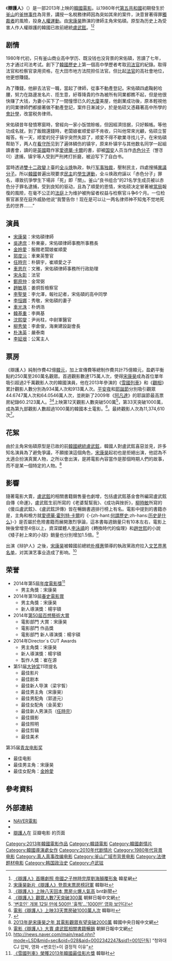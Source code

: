 {{About|一部电影|刑事诉讼程序中被称为辩护人的法庭人员介绍|辩护人}}
{{noteTA
|T=zh:辯護人 (電影);zh-tw:正義辯護人;zh-hk:逆權大狀;zh-cn:辩护人 (电影)
|1=zh:辯護人;zh-tw:正義辯護人;zh-hk:逆權大狀;zh-cn:辩护人
}}
{{Infobox Film
|片名        = 辯護人
|電影原名    = {{lang|ko|변호인}}
|圖像        = The Attorney poster.jpg
|圖像說明    = 泰国海报
|導演        = [[楊宇碩|楊宇碩]]
|監製        = 
|製片        = 
|編劇        = {{ubl|楊宇碩|尹賢浩}}
|劇本        = 
|故事        = 
|原著        = 
|旁白        = 
|統籌        = 
|主演        = {{ubl|[[宋康昊|宋康昊]]|[[吳達庶|吳達庶]]|[[金姈愛|金姈愛]]|[[郭度沅|郭度沅]]|[[時完|任時完]]}}
|分級        = 
|副標題      = 
|主題曲      = 
|片頭曲      = 
|片尾曲      = 
|配樂        =
|攝影        = 
|剪輯        = 
|製片商      = 
|發行商      = Next Entertainment World
|上映日期    = {{flagicon|KOR}} 2013年12月18日<br />{{flagicon|HK}} 2014年6月19日<br />{{flagicon|TWN}} 2014年9月26日
|發行日期    =
|片長        = 127分鐘
|產地        = {{KOR}}
|語言        = [[韓語|韓語]]
|官方網站    = 
|預算        = 
|票房        = {{USD|7,698萬}}<ref>{{cite web|url=https://www.the-numbers.com/movie/Byeon-ho-in#tab=summary|title=Byeon-ho-in (2013)|publisher=The Numbers|accessdate=2018-02-01}}</ref>
|前集        = 
|續集        = 
|中國大陸片名= 辩护人
|香港片名    = 逆權大狀
|新馬片名    = 
|台灣片名    = 正義辯護人
|sarft_id    = <!-- 公映許可號碼 -->
|amg_id      = <!-- AMG（All Media Guide）ID -->
|imdb_id     = <!-- IMDB（互聯網電影數據庫）ID -->
}}

《'''辯護人'''》（{{kor|변호인|辯護人|Byeonhoin}}）是一部2013年上映的[[韓國電影|韓國電影]]。以1980年代[[第五共和國_(大韓民國)|第五共和國]]初期發生於[[釜山|釜山]]的[[釜林事件|釜林事件]]為背景，講授一名稅務律師因為突如其來的案件，決意冒著得罪[[全斗煥|獨裁者]]的風險，投身[[人權運動|人權運動]]。由[[宋康昊|宋康昊]]飾演的律師主角宋佑碩。原型為历史上為受害人作人權辯護的韓國已故前總統[[盧武鉉|盧武鉉]]。<ref>[http://www.koreastardaily.com/tc/photo/33777 《辯護人》首曝劇照 帝國之子林時完厚劉海顛覆形象] 韓星網</ref><ref name="票房">[http://chinese.yonhapnews.co.kr/entertain/2013/12/23/0501000000ACK20131223000900881.HTML 宋康昊新片《辯護人》登周末票房榜冠軍] 韓聯社</ref>

== 剧情 ==
1980年代初，只有釜山商业高中学历、既没钱也没背景的宋佑碩，苦讀了七年，方才通过司法考试。創下了[[韓國歷史|韓國歷史]]上第一個高中學歷者考取[[司法官|司法官]]的紀錄。取得法官和检察官录用资格，在大田市地方法院担任法官。但比起[[法官|法官]]的高社會地位，他更想賺錢。

為了賺錢，他辭去法官一職，當起了律師，從事不動產登記。宋佑碩四處鞠躬哈腰，努力在路邊发名片、揽生意，紆尊降貴的作為被所有同業都瞧不起，但是他很快赚了大钱，为妻小买下了一間憧憬已久的[[大廈|大廈]]美屋，他創業成功後，原本輕視他的同業律師們都搶著做不動產登記，案件日漸減少，於是佑硕又憑藉著高中所學的[[會計學|會計學]]，改當税务律师。

宋佑碩昔年發憤寒窗時，曾經向一家小饭馆賒帳，但因經濟拮据，只好賴帳。等他功成名就，到了飯館還錢時，老闆娘崔顺爱卻不肯收，只叫他常來光顧，佑硕立誓報答。有一天，顺爱的兒子镇宇突然失踪了，顺爱不得不歇業寻找儿子。在宋佑碩帮助下，两人在[[看守所|看守所]]见到了遍体鳞伤的镇宇，原来朴镇宇与其他数名同学一起組讀書會，讀的是[[英國|英國]]籍作家[[愛德華·霍列特·卡爾|愛德華·卡爾]]的書，卻被[[国安|国安]]人员当作[[赤色分子|赤色分子]]（빨갱이）逮捕，镇宇等人受到严刑拷打折磨，被迫写下了自白书。

當時透過[[雙十二政變|雙十二政變]]上臺的[[全斗焕|全斗焕]]執政，執行[[军事独裁|军事独裁]]，壓制民主，四處搜捕[[異議分子|異議分子]]。所以[[韓國|韓國]]普遍出現要求[[民主|民主]]的[[學生運動|學生運動]]，全斗焕政府誣以「赤色分子」罪名，導致抗爭學生下場非「死」即「關」。釜山“良书组合”的21名学生成员被以赤色分子罪名逮捕，受到良知的驱动，且為了順愛的恩情，宋佑硕决定冒著被[[當局|當局]]報復的風險，在毫不公正的[[法庭|法庭]]上为维护被拘留者权益与检察官斗争6个月。一位检察官甚至在庭外威胁他说“我警告你！现在是可以让一两名律师神不知鬼不觉地死去的世界.......”

== 演員 ==
*[[宋康昊|宋康昊]]：宋佑碩律師
*[[吳達庶|吳達庶]]：朴東豪，宋佑碩律師事務所事務長
*[[金姈愛|金姈愛]]：飯館老闆娘崔順愛
*[[郭度沅|郭度沅]]：車東英警官
*[[時完|任時完]]：朴鎮宇，崔順愛之子
*[[車恩在|車恩在]]：文雅，宋佑碩律師事務所行政助理
*[[宋永彰|宋永彰]]：法官
*[[鄭原仲|鄭原仲]]：金常弼
*[[趙敏基|趙敏基]]：姜炯哲檢察官
*[[李聖旻|李聖旻]]：李允澤，報社記者，宋佑碩的高中同學
*[[李恒娜|李恒娜]]：秀敬，宋佑碩的妻子
*[[車光洙|車光洙]]：朴炳浩
*[[韓基重|韓基重]]：李興基
*[[沈熙燮|沈熙燮]]：尹尚柱，中尉軍醫官
*[[柳秀榮|柳秀榮]]：李倉俊，海東建設副會長
*[[朴洙英|朴洙英]]：嚴泰南
*[[李姃垠|李姃垠]]：公寓主人

== 票房 ==
《辯護人》純制作費42億[[韓元|韓元]]，加上宣傳費等總制作費共計75億韓元，盈虧平衡點約250萬至260萬名觀眾。首週觀影數達175萬人次，使得[[宋康昊|宋康昊]]成為首位單年吸引超過2千萬觀影人次的韓國演員，他在2013年參演的《[[雪國列車|雪國列車]]》和《[[觀相|觀相]]》累計觀影人數分別為934萬人次和913萬人次。[[平安夜|平安夜]]和[[耶誕節|耶誕節]]分別吸引觀眾44.6747萬人次和64.0546萬人次，並刷新了2009年《[[阿凡達|阿凡達]]》的耶誕節最高票房紀錄60.2123萬人。{{r|票房}}<ref>[http://www.bntnews.cn/app/news.php?nid=14952 《辯護人》上映八天回本 票房火爆人氣高] bnt新聞</ref><ref>[http://cn.chosun.com/big5/site/data/html_dir/2013/12/26/20131226000024.html 《辯護人》觀眾人數7天突破300萬] 朝鮮日報中文網</ref>上映第12天觀影人數突破500萬<ref>[http://news.naver.com/main/read.nhn?mode=LS2D&mid=shm&sid1=106&sid2=222&oid=073&aid=0002365382 '변호인' 개봉 12일 만에 500만 '훌쩍'…'1000만' 영화 보인다!]{{ko}}</ref>，第33天突破1000萬，成為第九部觀影人數超過1000萬的韓國本土電影。<ref>[http://chinese.yonhapnews.co.kr/entertain/2014/01/19/0502000000ACK20140119000400881.HTML 電影《辯護人》上映33天票房破1000萬人次] 韓聯社</ref>。最終觀影人次為11,374,610次<ref>{{cite web|url=http://www.kobis.or.kr/kobis/business/stat/offc/findFormerBoxOfficeList.do|title=역대 박스오피스 (공식통계 기준)|publisher=영화진흥위원회|accessdate=2018-08-03|archive-date=2018-08-06|archive-url=https://web.archive.org/web/20180806093603/http://kobis.or.kr/kobis/business/stat/offc/findFormerBoxOfficeList.do|dead-url=yes}}</ref>。

== 花絮 ==
由於主角宋佑碩原型是已故的前[[韓國總統|韓國總統]][[盧武鉉|盧武鉉]]，韓國人對盧武鉉喜惡並見，許多知名演員為了避免爭議，不願接演這個角色，[[宋康昊|宋康昊]]起初也是拒絕出演，他認為不太適合扮演真實人物，之所以會出演，是將電影內容當作是那個時期人們的故事，而不是某一個特定的人物。<ref>[http://chinese.joins.com/big5/article.do?method=detail&art_id=113256&category=003003 2013年是宋康昊之年 其電影觀眾有望突破2000萬] 韓國中央日報中文網</ref>

== 影響 ==
隨著電影大賣，[[盧武鉉|盧武鉉]]的相關書籍銷售量也劇增，包括盧武鉉基金會所編寫盧武鉉自傳《命運》，盧武鉉生前所寫的《老婆幫幫我》、《成功與挫折》，[[柳時敏|柳時敏]]所寫的《傻瓜盧武鉉》、《盧武鉉評傳》皆在暢銷書週排行榜上有名。電影中提到的書籍亦是，主角和檢方就[[愛德華·霍列特·卡爾|愛德華·霍列特·卡爾]]的《-{zh-hant:[[何謂歷史|何謂歷史]];zh-hans:[[历史是什么|历史是什么]]}-》是否屬於危險書籍而展開激烈爭論，這本書每週銷量只有10本左右，電影上映後曾增至4倍以上，資深媒體人[[李泳禧|李泳禧]]的《轉換時代的倫理》和[[趙世熙|趙世熙]]的小說《矮子射上來的小球》銷量也分別增加1.5倍。<ref>[http://cn.chosun.com/big5/site/data/html_dir/2014/01/07/20140107000004.html 電影《辯護人》大賣 盧武鉉相關書籍暢銷] 朝鮮日報中文網</ref>

出演《辩护人》之後，[[宋康昊|宋康昊]]被韓國前總統[[朴槿惠|朴槿惠]]領導的執政黨政府拉入[[朴槿惠政府的文化艺术界黑名单|文艺界黑名单]]，对其演艺事业造成了影响。<ref>http://news.naver.com/main/read.nhn?mode=LSD&mid=sec&oid=028&aid=0002342247&sid1=001[단독] “청와대 CJ 압박, 영화 <변호인>이 결정적 이유”</ref>

== 荣誉 ==
*2014年第5屆[[年度電影獎|年度電影獎]]<ref>[http://chinese.yonhapnews.co.kr/entertain/2014/01/22/0501000000ACK20140122001100881.HTML 《雪國列車》榮獲2013年韓國最佳影片獎] {{Wayback|url=http://chinese.yonhapnews.co.kr/entertain/2014/01/22/0501000000ACK20140122001100881.HTML |date=20170112122123 }} 韓聯社</ref>
**男主角獎：宋康昊
*2014年第19屆[[春史電影賞|春史電影賞]]
**男主角獎：宋康昊
**新人導演獎：楊宇碩
*2014年[[第50屆百想藝術大賞|第50屆百想藝術大賞]]
**電影部門 大賞：宋康昊
**電影部門 作品獎
**電影部門 新人導演獎：楊宇碩
*2014年Director`s CUT Awards
**男主角獎：宋康昊
**新人導演獎：楊宇碩
**製作人獎：崔在源
*第51届[[大钟奖|大钟奖]]11项提名
**最佳影片
**最佳剧本
**最佳新人导演（梁宇皙）
**最佳男主角（宋康昊）
**最佳男配角（郭道元）
**最佳女配角（金英爱）
**最佳新人男演员（[[任時完|任時完]]）
**最佳摄影 
**最佳照明
**最佳剪辑
**最佳美术

;第35届[[青龙电影奖|青龙电影奖]]
*最佳电影
*最佳男主角：宋康昊
*最佳女配角：[[金姈愛|金姈愛]]

== 參考資料 ==
{{reflist|2}}
== 外部連結 ==
*[http://movie.naver.com/movie/bi/mi/basic.nhn?code=101901 NAVER電影]{{ko}}
*{{IMDb title|3404140|Byeon ho in}}
*[http://movie.douban.com/subject/21937445/ 辯護人]在 豆瓣电影 的页面

{{Next Entertainment World}}
{{青龍電影獎最佳電影}}
{{百想藝術大賞電影部門作品賞}}
{{DEFAULTSORT:Byeon ho in}}
[[Category:2013年韓國電影作品|Category:2013年韓國電影作品]]
[[Category:韓語電影|Category:韓語電影]]
[[Category:韓國劇情片|Category:韓國劇情片]]
[[Category:韓國導演處女作|Category:韓國導演處女作]]
[[Category:2010年代剧情片|Category:2010年代剧情片]]
[[Category:1980年代背景电影|Category:1980年代背景电影]]
[[Category:真人真事改编电影|Category:真人真事改编电影]]
[[Category:釜山广域市背景电影|Category:釜山广域市背景电影]]
[[Category:法律题材电影|Category:法律题材电影]]
[[Category:韩国政治史|Category:韩国政治史]]
[[Category:卢武铉|Category:卢武铉]]